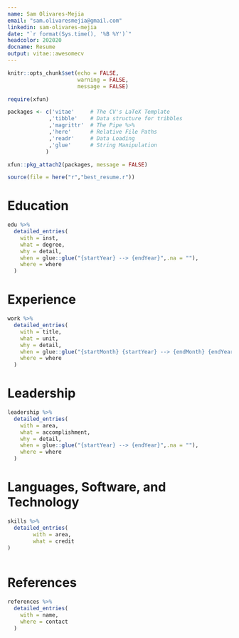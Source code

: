 ```yaml
---
name: Sam Olivares-Mejia
email: "sam.olivaresmejia@gmail.com"
linkedin: sam-olivares-mejia
date: "`r format(Sys.time(), '%B %Y')`"
headcolor: 202020
docname: Resume 
output: vitae::awesomecv
---
```


```r
knitr::opts_chunk$set(echo = FALSE,
                      warning = FALSE,
                      message = FALSE)

require(xfun)

packages <- c('vitae'     # The CV's LaTeX Template
             ,'tibble'    # Data structure for tribbles
             ,'magrittr'  # The Pipe %>%
             ,'here'      # Relative File Paths
             ,'readr'     # Data Loading
             ,'glue'      # String Manipulation
            )

xfun::pkg_attach2(packages, message = FALSE)

source(file = here("r","best_resume.r"))

```

# Education

```r

edu %>%
  detailed_entries(
    with = inst,
    what = degree,
    why = detail,
    when = glue::glue("{startYear} --> {endYear}",.na = ""),
    where = where
  )

```

# Experience

```r

work %>%
  detailed_entries(
    with = title,
    what = unit,
    why = detail,
    when = glue::glue("{startMonth} {startYear} --> {endMonth} {endYear}",.na = ""),
    where = where
  )

```



# Leadership

```r

leadership %>%
  detailed_entries(
    with = area,
    what = accomplishment,
    why = detail,
    when = glue::glue("{startYear} --> {endYear}",.na = ""),
    where = where
  )

```

# Languages, Software, and Technology

```r

skills %>%
  detailed_entries(
        with = area,
        what = credit
)
    
```

# References

```r

references %>%
  detailed_entries(
    with = name,
    where = contact
  )

```




